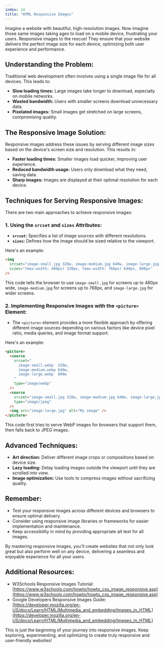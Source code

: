 ```yaml
---
index: 14
title: "HTML Responsive Images"
---
```


Imagine a website with beautiful, high-resolution images. Now imagine those same images taking ages to load on a mobile device, frustrating your users. Responsive images to the rescue! They ensure that your website delivers the perfect image size for each device, optimizing both user experience and performance.

## Understanding the Problem:

Traditional web development often involves using a single image file for all devices. This leads to:

- **Slow loading times:** Large images take longer to download, especially on mobile networks.
- **Wasted bandwidth:** Users with smaller screens download unnecessary data.
- **Pixelated images:** Small images get stretched on large screens, compromising quality.

## The Responsive Image Solution:

Responsive images address these issues by serving different image sizes based on the device's screen size and resolution. This results in:

- **Faster loading times:** Smaller images load quicker, improving user experience.
- **Reduced bandwidth usage:** Users only download what they need, saving data.
- **Sharp images:** Images are displayed at their optimal resolution for each device.

## Techniques for Serving Responsive Images:

There are two main approaches to achieve responsive images:

### 1. Using the `srcset` and `sizes` Attributes:

- **`srcset`:** Specifies a list of image sources with different resolutions.
- **`sizes`:** Defines how the image should be sized relative to the viewport.

Here's an example:

```html
<img
  srcset="image-small.jpg 320w, image-medium.jpg 640w, image-large.jpg 800w"
  sizes="(max-width: 480px) 320px, (max-width: 768px) 640px, 800px"
/>
```

This code tells the browser to use `image-small.jpg` for screens up to 480px wide, `image-medium.jpg` for screens up to 768px, and `image-large.jpg` for wider screens.

### 2. Implementing Responsive Images with the `<picture>` Element:

- The `<picture>` element provides a more flexible approach by offering different image sources depending on various factors like device pixel ratio, media queries, and image format support.

Here's an example:

```html
<picture>
  <source
    srcset="
      image-small.webp  320w,
      image-medium.webp 640w,
      image-large.webp  800w
    "
    type="image/webp"
  />
  <source
    srcset="image-small.jpg 320w, image-medium.jpg 640w, image-large.jpg 800w"
    type="image/jpeg"
  />
  <img src="image-large.jpg" alt="My image" />
</picture>
```

This code first tries to serve WebP images for browsers that support them, then falls back to JPEG images.

## Advanced Techniques:

- **Art direction:** Deliver different image crops or compositions based on device size.
- **Lazy loading:** Delay loading images outside the viewport until they are scrolled into view.
- **Image optimization:** Use tools to compress images without sacrificing quality.

## Remember:

- Test your responsive images across different devices and browsers to ensure optimal delivery.
- Consider using responsive image libraries or frameworks for easier implementation and maintenance.
- Keep accessibility in mind by providing appropriate alt text for all images.

By mastering responsive images, you'll create websites that not only look great but also perform well on any device, delivering a seamless and enjoyable experience for all your users.

## Additional Resources:

- W3Schools Responsive Images Tutorial: [https://www.w3schools.com/howto/howto_css_image_responsive.asp](https://www.w3schools.com/howto/howto_css_image_responsive.asp)
- Google Developers Responsive Images Guide: [https://developer.mozilla.org/en-US/docs/Learn/HTML/Multimedia_and_embedding/Images_in_HTML](https://developer.mozilla.org/en-US/docs/Learn/HTML/Multimedia_and_embedding/Images_in_HTML)

This is just the beginning of your journey into responsive images. Keep exploring, experimenting, and optimizing to create truly responsive and user-friendly websites!
